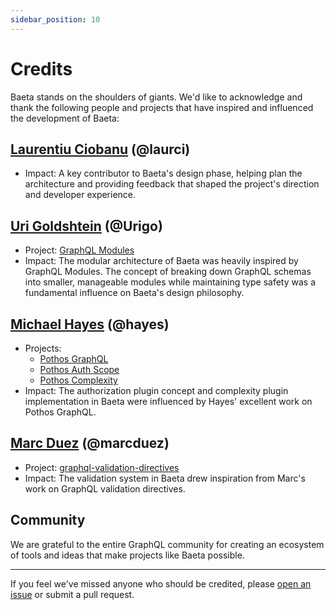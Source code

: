 ```yaml
---
sidebar_position: 10
---
```


# Credits

Baeta stands on the shoulders of giants. We'd like to acknowledge and thank the following people and projects that have inspired and influenced the development of Baeta:

## [Laurentiu Ciobanu](https://github.com/laurci) (@laurci)

- Impact: A key contributor to Baeta's design phase, helping plan the architecture and providing feedback that shaped the project's direction and developer experience.

## [Uri Goldshtein](https://github.com/Urigo) (@Urigo)

- Project: [GraphQL Modules](https://github.com/Urigo/graphql-modules)
- Impact: The modular architecture of Baeta was heavily inspired by GraphQL Modules. The concept of breaking down GraphQL schemas into smaller, manageable modules while maintaining type safety was a fundamental influence on Baeta's design philosophy.

## [Michael Hayes](https://github.com/hayes) (@hayes)

- Projects:
  - [Pothos GraphQL](https://pothos-graphql.dev)
  - [Pothos Auth Scope](https://github.com/hayes/pothos/tree/main/packages/plugin-scope-auth)
  - [Pothos Complexity](https://github.com/hayes/pothos/tree/main/packages/plugin-complexity)
- Impact: The authorization plugin concept and complexity plugin implementation in Baeta were influenced by Hayes' excellent work on Pothos GraphQL.

## [Marc Duez](https://github.com/marcduez) (@marcduez)

- Project: [graphql-validation-directives](https://github.com/marcduez/graphql-validation-directives)
- Impact: The validation system in Baeta drew inspiration from Marc's work on GraphQL validation directives.

## Community

We are grateful to the entire GraphQL community for creating an ecosystem of tools and ideas that make projects like Baeta possible.

---

If you feel we've missed anyone who should be credited, please [open an issue](https://github.com/andreisergiu98/baeta/issues) or submit a pull request.
